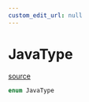 ```yaml
---
custom_edit_url: null
---
```


# JavaType
<div className="doc-side">
<div className="doc-main-source">

[source](https://github.com/layline-io/layline-docusaurus/blob/42f6cb9/projects/layline/src/Enum/JavaType.ts#L1)

</div>
</div>

```ts
enum JavaType
```